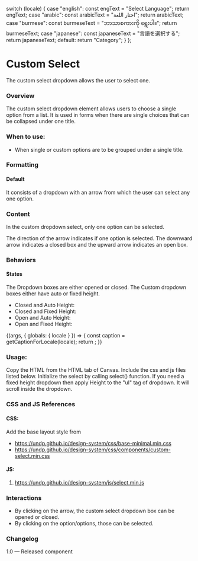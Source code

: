 
  switch (locale) {
    case "english":
      const engText = "Select Language";
      return engText;
    case "arabic":
      const arabicText = "اختار اللغة";
      return arabicText;
    case "burmese":
      const burmeseText = "ဘာသာစကားကို ရွေးပါ။";
      return burmeseText;
    case "japanese":
      const japaneseText = "言語を選択する";
      return japaneseText;
    default:
      return "Category";
  }
};

<Meta title="Components/Forms/Dropdown/Select" component={CustomSelect} />

# Custom Select

The custom select dropdown allows the user to select one.

### Overview

The custom select dropdown element allows users to choose a single option from a list. It is used in forms when there are single choices that can be collapsed under one title.

### When to use:

- When single or custom options are to be grouped under a single title.

### Formatting

#### Default

It consists of a dropdown with an arrow from which the user can select any one option.

### Content

In the custom dropdown select, only one option can be selected.

The direction of the arrow indicates if one option is selected. The downward arrow indicates a closed box and the upward arrow indicates an open box.

### Behaviors

#### States

The Dropdown boxes are either opened or closed.
The Custom dropdown boxes either have auto or fixed height.

- Closed and Auto Height:
- Closed and Fixed Height:
- Open and Auto Height:
- Open and Fixed Height:

<Canvas>
  <Story name="Select">
    {(args, { globals: { locale } }) => {
      const caption = getCaptionForLocale(locale);
      return <CustomSelect text={caption}></CustomSelect>;
    }}
  </Story>
</Canvas>

### Usage:

Copy the HTML from the HTML tab of Canvas.
Include the css and js files listed below.
Initialize the select by calling select() function.
If you need a fixed height dropdown then apply Height to the "ul" tag of dropdown. It will scroll inside the dropdown.

### CSS and JS References

#### CSS:

Add the base layout style from

- https://undp.github.io/design-system/css/base-minimal.min.css
- https://undp.github.io/design-system/css/components/custom-select.min.css

#### JS:

1. https://undp.github.io/design-system/js/select.min.js

### Interactions

- By clicking on the arrow, the custom select dropdown box can be opened or closed.
- By clicking on the option/options, those can be selected.

### Changelog

1.0 — Released component
